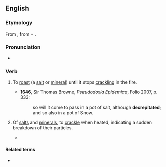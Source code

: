==English==

===Etymology===
From {{etyl|ML.|en}} {{m|la|decrepitare}}, from {{etyl|la|en}} {{m|la|de-}} + {{m|la|crepitare}}.

===Pronunciation===
* {{IPA|/dɪˈkɹɛpɪteɪt/|lang=en}}

===Verb===
{{en-verb|decrepitat}}

# {{lb|en|transitive}} To [[roast]] (a [[salt]] or [[mineral]]) until it stops [[crackling]] in the fire.
#* '''1646''', Sir Thomas Browne, ''Pseudodoxia Epidemica'', Folio 2007, p. 333:
#*: so will it come to pass in a pot of salt, although '''decrepitated'''; and so also in a pot of Snow.
# {{lb|en|intransitive}} Of [[salts]] and [[minerals]], to [[crackle]] when heated, indicating a sudden breakdown of their particles.
#* {{quote-journal|lang=en|magazine=Magazine of Popular Science, and Journal of the Useful Arts|year=1837|passage=It is, however, remarkable, that the greater number of bodies which '''decrepitate''', are really anhydrous and fixed, such as sulphate of potash, sulphate of barytes, chloride of sodium, &c.|page=77}}

====Related terms====
* {{l|en|decrepitation}}